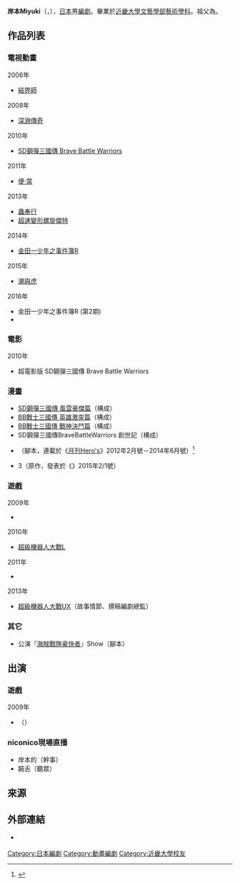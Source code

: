 {{multiple issues|
{{Notability Unreferenced|time=2016-07-15T16:09:34+00:00}}
{{Primarysources|time=2016-07-15T16:09:34+00:00}}
}}
{{noteTA|G1=Anime}}
{{japanese|japanese=岸本 みゆき|kana=きしもと みゆき|romaji=Kishimoto Miyuki}}
'''岸本Miyuki'''（{{lang-ja|岸本 みゆき}}，{{bd|1973年|||}}），[[日本|日本]]男[[編劇|編劇]]。畢業於[[近畿大學|近畿大學文藝學部藝術學科]]。祖父為{{link-ja|第七代·竹本住大夫|竹本住大夫#7代目}}。

== 作品列表 ==
=== 電視動畫 ===
; 2006年
* [[結界師|結界師]]
; 2008年
* [[深淵傳奇|深淵傳奇]]
; 2010年
* [[BB戰士三國傳|SD鋼彈三國傳 Brave Battle Warriors]]
; 2011年
* [[便·當|便·當]]
; 2013年
* [[蟲奉行|蟲奉行]]
* [[超速變形螺旋傑特|超速變形螺旋傑特]]
; 2014年
* [[金田一少年之事件簿_(動畫)|金田一少年之事件簿R]]
; 2015年
* [[潮與虎|潮與虎]]
; 2016年
* 金田一少年之事件簿R (第2期)
* {{link-ja|RS計畫 -Rebirth Storage-|RS計画 -Rebirth Storage-}}

=== 電影 ===
; 2010年
* 超電影版 SD鋼彈三國傳 Brave Battle Warriors

=== 漫畫 ===
* [[BB戰士三國傳|SD鋼彈三國傳 風雲豪傑篇]]（構成）
* [[BB戰士三國傳_英雄激突篇|BB戰士三國傳 英雄激突篇]]（構成）
* [[BB戰士三國傳_戰神決鬥篇|BB戰士三國傳 戰神決鬥篇]]（構成）
* SD鋼彈三國傳BraveBattleWarriors 創世記（構成）
* {{lang|ja|バディ スピリッツ}}（腳本，連載於《[[月刊Hero's|月刊Hero's]]》2012年2月號－2014年6月號）<ref>{{Cite news|date=2012-04-02|url=http://animeanime.jp/article/2012/04/02/9769.html|script-title=ja:未來形漫畫月刊《月刊Hero's》 ■《バディ スピリッツ》－バディ スピリッツ／岸本みゆき的專訪|work=|publisher=Anime！Anime！|accessdate=2016-07-15|language=ja|archive-date=2019-12-06|archive-url=https://web.archive.org/web/20191206174841/https://animeanime.jp/article/2012/04/02/9769.html|dead-url=no}}</ref>
* {{lang|ja|麻神闘士ジャンパイザー}}3（原作，發表於《{{link-ja|近代麻雀|近代麻雀}}》2015年2/1號）

=== 遊戲 ===
; 2009年
* {{link-ja|Luminous Arc 3 EYES|ルミナスアーク3 アイズ}}
; 2010年
* [[超級機器人大戰L|超級機器人大戰L]]
; 2011年
* {{link-ja|最後約定的故事|最後の約束の物語}}
; 2013年
* [[超級機器人大戰UX|超級機器人大戰UX]]（故事情節、撰稿編劇總監）

=== 其它 ===
* {{link-ja|THEATRE G-ROSSO|シアターGロッソ}}公演『[[海賊戰隊豪快者|海賊戰隊豪快者]]』Show（腳本）

== 出演 ==
=== 遊戲 ===
; 2009年
* {{link-ja|Luminous Arc 3 EYES|ルミナスアーク3 アイズ}}（{{lang|ja|スミルサフ}}）

=== niconico現場直播 ===
* 岸本{{lang|ja|みゆき}}的{{lang|ja|ミルキー・ナイトクラブ}}（幹事）
* 饒舌{{lang|ja|のキャストオフ・ヒーローズ}}（聽眾）

== 來源 ==
{{reflist}}

== 外部連結 ==
* {{Twitter|miyukivirgo}} {{ja icon}}
{{writer-stub}}
{{Normdaten}}
{{DEFAULTSORT:Kishimoto Miyuki}}
[[Category:日本編劇|Category:日本編劇]]
[[Category:動畫編劇|Category:動畫編劇]]
[[Category:近畿大學校友|Category:近畿大學校友]]